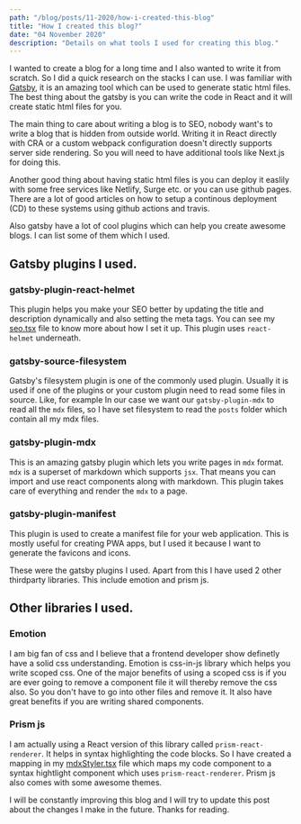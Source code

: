 ```yaml
---
path: "/blog/posts/11-2020/how-i-created-this-blog"
title: "How I created this blog?"
date: "04 November 2020"
description: "Details on what tools I used for creating this blog."
---
```


I wanted to create a blog for a long time and I also wanted to write it from scratch. So I did a quick research on the stacks I can use.
I was familiar with [Gatsby](https://gatsby.com), it is an amazing tool which can be used to generate static html files. The best thing about
the gatsby is you can write the code in React and it will create static html files for you. 

The main thing to care about writing a blog is to SEO, nobody 
want's to write a blog that is hidden from outside world. Writing it in React directly with CRA or a custom webpack configuration doesn't directly supports 
server side rendering. So you will need to have additional tools like Next.js for doing this.

Another good thing about having static html files is you can deploy it easlily with some free services like Netlify, Surge etc. or you can use github pages. 
There are a lot of good articles on how to setup a continous deployment (CD) to these systems using github actions and travis.

Also gatsby have a lot of cool plugins which can help you create awesome blogs. I can list some of them which I used.

## Gatsby plugins I used.

### gatsby-plugin-react-helmet

This plugin helps you make your SEO better by updating the title and description dynamically and also setting the meta tags.
You can see my [seo.tsx]() file to know more about how I set it up. This plugin uses `react-helmet` underneath.

### gatsby-source-filesystem

Gatsby's filesystem plugin is one of the commonly used plugin. Usually it is used if one of the plugins or your custom plugin need to read some files in source.
Like, for example In our case we want our `gatsby-plugin-mdx` to read all the `mdx` files, so I have set filesystem to read the `posts` folder which contain all
my mdx files.

### gatsby-plugin-mdx

This is an amazing gatsby plugin which lets you write pages in `mdx` format. `mdx` is a superset of markdown which supports `jsx`. That means you can import and 
use react components along with markdown. This plugin takes care of everything and render the `mdx` to a page.

### gatsby-plugin-manifest

This plugin is used to create a manifest file for your web application. This is mostly useful for creating PWA apps, but I used it because I want to generate the favicons
and icons.

These were the gatsby plugins I used. Apart from this I have used 2 other thirdparty libraries. This include emotion and prism js.

## Other libraries I used.

### Emotion

I am big fan of css and I believe that a frontend developer show definetly have a solid css understanding. Emotion is css-in-js library which helps you write
scoped css. One of the major benefits of using a scoped css is if you are ever going to remove a component file it will thereby remove the css also. 
So you don't have to go into other files and remove it. It also have great benefits if you are writing shared components.

### Prism js

I am actually using a React version of this library called `prism-react-renderer`. It helps in syntax highlighting the code blocks. So I have created a mapping 
in my [mdxStyler.tsx]() file which maps my code component to a syntax hightlight component which uses `prism-react-renderer`. Prism js also comes with some awesome 
themes.

I will be constantly improving this blog and I will try to update this post about the changes I make in the future. Thanks for reading.
